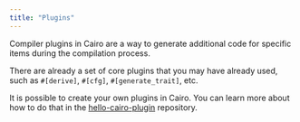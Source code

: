 ```yaml
---
title: "Plugins"
---
```


Compiler plugins in Cairo are a way to generate additional code for specific items during the compilation process.

There are already a set of core plugins that you may have already used, such as `#[derive]`, `#[cfg]`, `#[generate_trait]`, etc.

It is possible to create your own plugins in Cairo. You can learn more about how to do that in the [hello-cairo-plugin](https://github.com/piwonskp/hello-cairo-plugin) repository.
